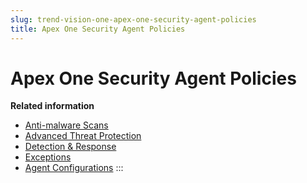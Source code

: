 ```yaml
---
slug: trend-vision-one-apex-one-security-agent-policies
title: Apex One Security Agent Policies
---
```

# Apex One Security Agent Policies

**Related information**

- [Anti-malware Scans](anti-malware-policy-settings.mdx)
- [Advanced Threat Protection](advanced-threat-protection-policy.mdx)
- [Detection & Response](detection-response-policy.mdx)
- [Exceptions](scan-exclusion-lists.mdx)
- [Agent Configurations](program-settings.mdx)
:::
